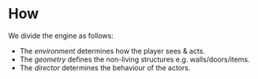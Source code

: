 
<BlogHeader number="2" date="1st September 2020" />

# How

We divide the engine as follows:

- The _environment_ determines how the player sees & acts.
- The _geometry_ defines the non-living structures e.g. walls/doors/items.
- The _director_ determines the behaviour of the actors.

<ZoomDemo />
